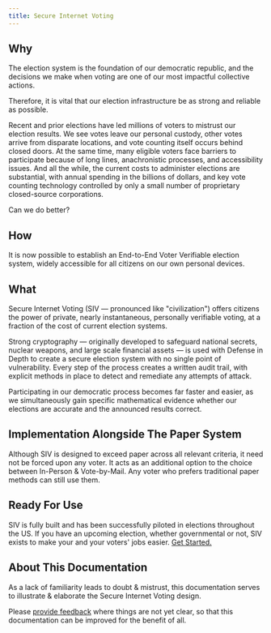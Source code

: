 ```yaml
---
title: Secure Internet Voting
---
```


## Why

The election system is the foundation of our democratic republic, and the decisions we make when voting are one of our most impactful collective actions.

Therefore, it is vital that our election infrastructure be as strong and reliable as possible.

Recent and prior elections have led millions of voters to mistrust our election results. We see votes leave our personal custody, other votes arrive from disparate locations, and vote counting itself occurs behind closed doors. At the same time, many eligible voters face barriers to participate because of long lines, anachronistic processes, and accessibility issues. And all the while, the current costs to administer elections are substantial, with annual spending in the billions of dollars, and key vote counting technology controlled by only a small number of proprietary closed-source corporations.

Can we do better?

## How

It is now possible to establish an End-to-End Voter Verifiable election system, widely accessible for all citizens on our own personal devices.

## What

Secure Internet Voting (SIV — pronounced like "civilization") offers citizens the power of private, nearly instantaneous, personally verifiable voting, at a fraction of the cost of current election systems.

Strong cryptography — originally developed to safeguard national secrets, nuclear weapons, and large scale financial assets — is used with Defense in Depth to create a secure election system with no single point of vulnerability. Every step of the process creates a written audit trail, with explicit methods in place to detect and remediate any attempts of attack.

Participating in our democratic process becomes far faster and easier, as we simultaneously gain specific mathematical evidence whether our elections are accurate and the announced results correct.

## Implementation Alongside The Paper System

Although SIV is designed to exceed paper across all relevant criteria, it need not be forced upon any voter. It acts as an additional option to the choice between In-Person & Vote-by-Mail. Any voter who prefers traditional paper methods can still use them.

## Ready For Use

SIV is fully built and has been successfully piloted in elections throughout the US. If you have an upcoming election, whether governmental or not, SIV exists to make your and your voters' jobs easier. [Get Started.](https://siv.org/admin)

## About This Documentation

As a lack of familiarity leads to doubt & mistrust, this documentation serves to illustrate & elaborate the Secure Internet Voting design.

Please [provide feedback](mailto:team@siv.org) where things are not yet clear, so that this documentation can be improved for the benefit of all.
